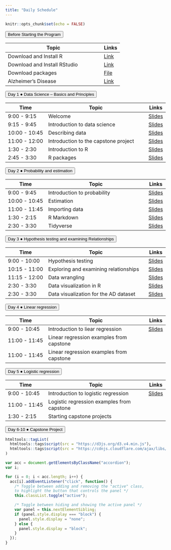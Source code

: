 ```yaml
---
title: "Daily Schedule"
---
```


```r
knitr::opts_chunk$set(echo = FALSE)
```

<button class="accordion">Before Starting the Program</button>
<div class="panel"> 

| Topic                              | Links |
|------------------------------------|-------|
| Download and Install R | [Link](https://mirror.las.iastate.edu/CRAN/)|
| Download and Install RStudio| [Link](https://www.rstudio.com/products/rstudio/download/)|
|Download packages |<a href="R-code/code-00-setup.R" download>File</a>|
|Alzheimer's Disease | [Link](https://www.youtube.com/watch?v=LrcL3vJjN2g) |

</div>




<button class="accordion">Day 1 &#9679; Data Science -- Basics and Principles  </button>
<div class="panel">

| Time          | Topic                              | Links |
|---------------|------------------------------------|-------|
| 9:00 - 9:15 | Welcome                            |[Slides](https://uci-data-academy.github.io/slides/01a-welcome.html)|
| 9:15 - 9:45 | Introduction to data science    |[Slides](https://uci-data-academy.github.io/slides/01b-intro-data-science.html)|
| 10:00 - 10:45 | Describing data    |[Slides](https://uci-data-academy.github.io/slides/01c-describe-data.html)   |
| 11:00 - 12:00 | Introduction to the capstone project |                [Slides](https://uci-data-academy.github.io/slides/2023_Intro_to_AD_Online.pdf)    |
| 1:30 - 2:30 | Introduction to R |[Slides](https://uci-data-academy.github.io/slides/Lab-01a-intro-r-schetzsle.html) |
| 2:45 - 3:30 | R packages |[Slides](https://uci-data-academy.github.io/slides/Lab-01b-R-packages.html) |
</div>
		




<button class="accordion">Day 2 &#9679; Probability and estimation </button>
<div class="panel">

| Time          | Topic                              | Links |
|---------------|------------------------------------|-------|
| 9:00 - 9:45 | Introduction to probability |[Slides](https://uci-data-academy.github.io/slides/02a-intro-prob.html) |
| 10:00 - 10:45 | Estimation |[Slides](https://uci-data-academy.github.io/slides/02b-estimation.html)       |
| 11:00 - 11:45 | Importing data              |[Slides](https://uci-data-academy.github.io/slides/Lab-01c-import-data-schetzsle.html)  |
|1:30 - 2:15 | R Markdown             |[Slides](https://uci-data-academy.github.io/slides/Lab-02a-intro-rmarkdown-moslemi.html)  |
| 2:30 - 3:30 | Tidyverse              | [Slides](https://uci-data-academy.github.io/slides/Lab-01d-intro-tidyverse-moslemi.html)     |

</div>
	
	

	



<button class="accordion">Day 3 &#9679; Hypothesis testing and examining Relationships </button>
<div class="panel">

| Time          | Topic                              | Links |
|---------------|------------------------------------|-------|
| 9:00 - 10:00 | Hypothesis testing |[Slides](https://uci-data-academy.github.io/slides/03a-hypothesis.html)|
| 10:15 - 11:00 | Exploring and examining relationships  |[Slides](https://uci-data-academy.github.io/slides/03b-relationship.html)|
| 11:15 - 12:00 | Data wrangling |[Slides](https://uci-data-academy.github.io/slides/Lab-02b-data-wrangling.html)|
| 2:30 - 3:30 | Data visualization in R |[Slides](https://uci-data-academy.github.io/slides/Lab-02b-visualize-data-schetzsle.html)       |
| 2:30 - 3:30 | Data visualization for the AD dataset |[Slides](https://uci-data-academy.github.io/slides/Lab-06-exploring-AD-data.html)       |
</div>
		
	




<button class="accordion">Day 4 &#9679; Linear regression </button>
<div class="panel">

| Time          | Topic                              | Links |
|---------------|------------------------------------|-------|
| 9:00 - 10:45 | Introduction to liear regression                        |[Slides](https://uci-data-academy.github.io/slides/04a-regression.html) |
| 11:00 - 11:45 | Linear regression examples from capstone              | |
| 11:00 - 11:45 | Linear regression examples from capstone              | |
</div>
		
	


<button class="accordion">Day 5 &#9679; Logistic regression </button>
<div class="panel">

| Time          | Topic                              | Links |
|---------------|------------------------------------|-------|
| 9:00 - 10:45 | Introduction to logistic regression |[Slides](https://uci-data-academy.github.io/slides/05a-logit.html)|
| 11:00 - 11:45 | Logistic regression examples from capstone | |
| 1:30 - 2:15 | Starting capstone projects | |
</div>
			
	
			

<button class="accordion">Day 6-10 &#9679; Capstone Project </button>

	
	
	
	
	
```r
htmltools::tagList(
  htmltools::tags$script(src = "https://d3js.org/d3.v4.min.js"),
  htmltools::tags$script(src = "https://cdnjs.cloudflare.com/ajax/libs/dimple/2.3.0/dimple.latest.min.js")
)
```

```js
var acc = document.getElementsByClassName("accordion");
var i;

for (i = 0; i < acc.length; i++) {
  acc[i].addEventListener("click", function() {
    /* Toggle between adding and removing the "active" class,
    to highlight the button that controls the panel */
    this.classList.toggle("active");

    /* Toggle between hiding and showing the active panel */
    var panel = this.nextElementSibling;
    if (panel.style.display === "block") {
      panel.style.display = "none";
    } else {
      panel.style.display = "block";
    }
  });
}
```
